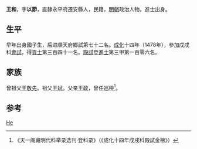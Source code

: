 '''王和'''，字'''以節'''，直隸永平府遷安縣人，民籍，[[明朝|明朝]]政治人物。進士出身。

== 生平 ==
早年出身國子生，后进順天府鄉試第七十二名。[[成化|成化]]十四年（1478年），參加戊戌科[[會試|會試]]，得[[貢士|貢士]]第三百四十一名。[[殿試|殿試]]登[[進士|進士]]第三甲第一百零六名。

== 家族 ==
曾祖父[[王敬先|王敬先]]。祖父[[王斌|王斌]]。父亲[[王政|王政]]，曾任巡檢<ref>《天一阁藏明代科举录选刊·登科录》（《成化十四年戊戌科殿試金榜》）</ref>。

== 参考 ==
{{reflist}}

{{成化十四年戊戌科殿試金榜}}

{{Authority control}}
{{DEFAULTSORT:Wang王}}
[[Category:王姓|He]]

{{明朝人物小作品}}